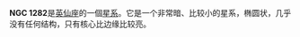 {{NGCInfoBox|REFPHOTO=[[File:G126_033_012439.jpg|125px]]|REFCAPTION=NGC1282|NGCID=NGC 1282|發現者=Bigourdan|發現日期=1884年10月23日|其他編號=UGC 2675,MCG 7-7-68,ZWG 540.109|曆元=J2000.0|赤經=3時20分12秒
|赤緯=41°22'1"|星座=英仙座|星體=星系|星等=12.7|表面亮度=12.6|藍等=13.7}}

'''NGC 1282'''是[[英仙座|英仙座]]的一個[[星系|星系]]。它是一个非常暗、比较小的星系，椭圆状，几乎没有任何结构，只有核心比边缘比较亮。

{{NGCReference|1282}}
{{Catalogs|NGC=1282}}